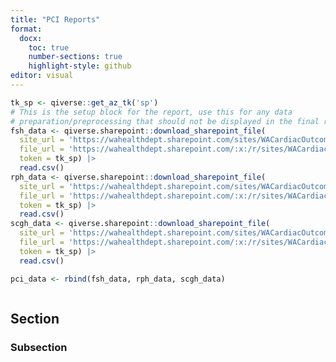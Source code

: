 ```yaml
---
title: "PCI Reports"
format:
  docx:
    toc: true
    number-sections: true
    highlight-style: github
editor: visual
---
```


```r
tk_sp <- qiverse::get_az_tk('sp')
# This is the setup block for the report, use this for any data
# preparation/preprocessing that should not be displayed in the final report
fsh_data <- qiverse.sharepoint::download_sharepoint_file(
  site_url = 'https://wahealthdept.sharepoint.com/sites/WACardiacOutcomeRegistry',
  file_url = 'https://wahealthdept.sharepoint.com/:x:/r/sites/WACardiacOutcomeRegistry/PCI/PCI%20Data/Latest%20NCR%20Submission/Fiona_Stanley_Hospital_2024_PCI_Data.csv?d=w502a195d07d84e37976119fd0e5ed4e4&csf=1&web=1&e=CipGly',
  token = tk_sp) |>
  read.csv()
rph_data <- qiverse.sharepoint::download_sharepoint_file(
  site_url = 'https://wahealthdept.sharepoint.com/sites/WACardiacOutcomeRegistry',
  file_url = 'https://wahealthdept.sharepoint.com/:x:/r/sites/WACardiacOutcomeRegistry/PCI/PCI%20Data/Latest%20NCR%20Submission/Royal_Perth_Hospital_2024_PCI_Data.csv?d=w7b047d9021874a58bd3241d2ad4837ef&csf=1&web=1&e=HXmpC4',
  token = tk_sp) |>
  read.csv()
scgh_data <- qiverse.sharepoint::download_sharepoint_file(
  site_url = 'https://wahealthdept.sharepoint.com/sites/WACardiacOutcomeRegistry',
  file_url = 'https://wahealthdept.sharepoint.com/:x:/r/sites/WACardiacOutcomeRegistry/PCI/PCI%20Data/Latest%20NCR%20Submission/Sir_Charles_Gairdner_Hospital_2024_PCI_Data.csv?d=w970e2c01ddec4e8aa6456876e8c793b5&csf=1&web=1&e=Jc7bIW',
  token = tk_sp) |> 
  read.csv()

pci_data <- rbind(fsh_data, rph_data, scgh_data)

```

```r


```

## Section

### Subsection
